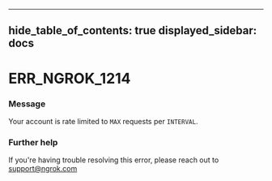 

---
hide_table_of_contents: true
displayed_sidebar: docs
---


# ERR_NGROK_1214

### Message
Your account is rate limited to `MAX` requests per `INTERVAL`.

<ErrorDetails error="err_ngrok_1214" />



### Further help
If you're having trouble resolving this error, please reach out to [support@ngrok.com](mailto:support@ngrok.com?subject=Help%20with%20ERR_NGROK_1214)


